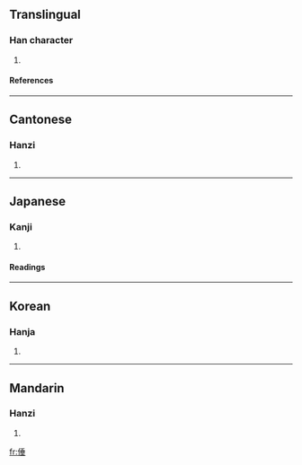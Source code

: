 ==Translingual==
===Han character===
{{Han char|rad=人|as=08|sn=10|four=2221<sub>4</sub>|canj=人竹十一 (OHJM)}}
# {{defn|Han}}
====References====
{{Han ref|kx=0107.300|dkj=00770|dj=0229.100|hdz=10179.030|uh=5015|ud=20501|bh=D45B|bd=54363}}
----
==Cantonese==
===Hanzi===
{{yue-hanzi|jyut=|y=seui4}}
# {{defn|Cantonese}}
----
==Japanese==
===Kanji===
{{ja-kanji|grade=|rs=人08}}
# {{defn|Japanese}}
====Readings====
{{ja-readings|on=[[すい]] (sui), [[ずい]] (zui), [[つい]] (tsui)|kun=[[おもい]] (omoi)}}
----
==Korean==
===Hanja===
{{ko-hanja|hangeul=수|rv=su|mr=su}}
# {{defn|Korean}}
----
==Mandarin==
===Hanzi===
{{cmn-hanzi|pin=[[cháng]] (chang2), [[chúi]] (chui2)|wg=ch'ang<sup>2</sup>, ch'ui<sup>2</sup>}}
# {{defn|Mandarin}}

[[fr:倕]]